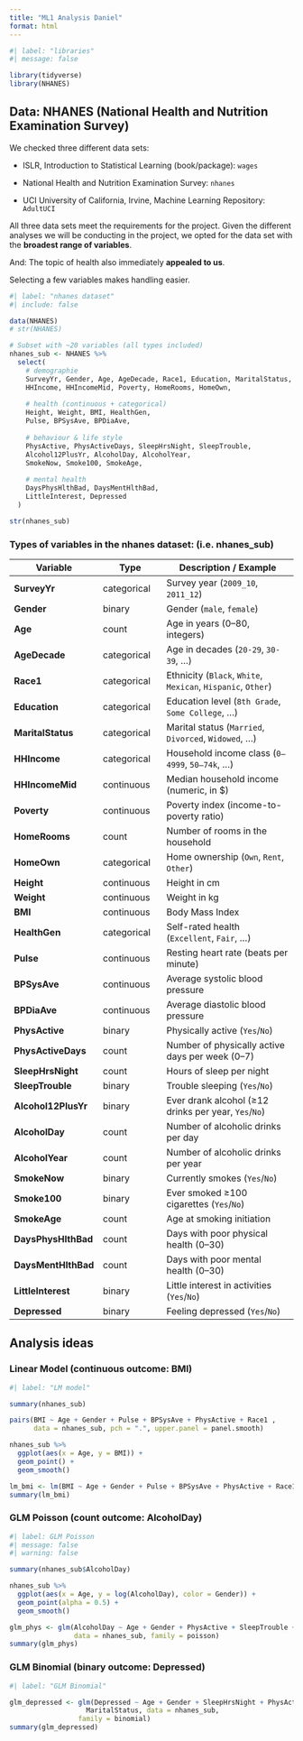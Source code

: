 ```yaml
---
title: "ML1 Analysis Daniel"
format: html
---
```


```r
#| label: "libraries"
#| message: false

library(tidyverse)
library(NHANES)

```

## Data: NHANES (National Health and Nutrition Examination Survey)

We checked three different data sets:

-   ISLR, Introduction to Statistical Learning (book/package): `wages`

-   National Health and Nutrition Examination Survey: `nhanes`

-   UCI University of California, Irvine, Machine Learning Repository: `AdultUCI`

All three data sets meet the requirements for the project. Given the different analyses we will be conducting in the project, we opted for the data set with the **broadest range of variables**.

And: The topic of health also immediately **appealed to us**.

Selecting a few variables makes handling easier.

```r
#| label: "nhanes dataset"
#| include: false

data(NHANES)
# str(NHANES)

# Subset with ~20 variables (all types included)
nhanes_sub <- NHANES %>%
  select(
    # demographie
    SurveyYr, Gender, Age, AgeDecade, Race1, Education, MaritalStatus,
    HHIncome, HHIncomeMid, Poverty, HomeRooms, HomeOwn,
    
    # health (continuous + categorical)
    Height, Weight, BMI, HealthGen,
    Pulse, BPSysAve, BPDiaAve,
    
    # behaviour & life style
    PhysActive, PhysActiveDays, SleepHrsNight, SleepTrouble,
    Alcohol12PlusYr, AlcoholDay, AlcoholYear,
    SmokeNow, Smoke100, SmokeAge,
    
    # mental health
    DaysPhysHlthBad, DaysMentHlthBad,
    LittleInterest, Depressed
  )

str(nhanes_sub)

```

### Types of variables in the nhanes dataset: (i.e. nhanes_sub)

| Variable | Type | Description / Example |
|-----------------|-----------------|---------------------------------------|
| **SurveyYr** | categorical | Survey year (`2009_10`, `2011_12`) |
| **Gender** | binary | Gender (`male`, `female`) |
| **Age** | count | Age in years (0–80, integers) |
| **AgeDecade** | categorical | Age in decades (`20-29`, `30-39`, …) |
| **Race1** | categorical | Ethnicity (`Black`, `White`, `Mexican`, `Hispanic`, `Other`) |
| **Education** | categorical | Education level (`8th Grade`, `Some College`, …) |
| **MaritalStatus** | categorical | Marital status (`Married`, `Divorced`, `Widowed`, …) |
| **HHIncome** | categorical | Household income class (`0–4999`, `50–74k`, …) |
| **HHIncomeMid** | continuous | Median household income (numeric, in \$) |
| **Poverty** | continuous | Poverty index (income-to-poverty ratio) |
| **HomeRooms** | count | Number of rooms in the household |
| **HomeOwn** | categorical | Home ownership (`Own`, `Rent`, `Other`) |
| **Height** | continuous | Height in cm |
| **Weight** | continuous | Weight in kg |
| **BMI** | continuous | Body Mass Index |
| **HealthGen** | categorical | Self-rated health (`Excellent`, `Fair`, …) |
| **Pulse** | continuous | Resting heart rate (beats per minute) |
| **BPSysAve** | continuous | Average systolic blood pressure |
| **BPDiaAve** | continuous | Average diastolic blood pressure |
| **PhysActive** | binary | Physically active (`Yes`/`No`) |
| **PhysActiveDays** | count | Number of physically active days per week (0–7) |
| **SleepHrsNight** | count | Hours of sleep per night |
| **SleepTrouble** | binary | Trouble sleeping (`Yes`/`No`) |
| **Alcohol12PlusYr** | binary | Ever drank alcohol (≥12 drinks per year, `Yes`/`No`) |
| **AlcoholDay** | count | Number of alcoholic drinks per day |
| **AlcoholYear** | count | Number of alcoholic drinks per year |
| **SmokeNow** | binary | Currently smokes (`Yes`/`No`) |
| **Smoke100** | binary | Ever smoked ≥100 cigarettes (`Yes`/`No`) |
| **SmokeAge** | count | Age at smoking initiation |
| **DaysPhysHlthBad** | count | Days with poor physical health (0–30) |
| **DaysMentHlthBad** | count | Days with poor mental health (0–30) |
| **LittleInterest** | binary | Little interest in activities (`Yes`/`No`) |
| **Depressed** | binary | Feeling depressed (`Yes`/`No`) |

## Analysis ideas

### Linear Model (continuous outcome: BMI)

```r
#| label: "LM model"

summary(nhanes_sub)

pairs(BMI ~ Age + Gender + Pulse + BPSysAve + PhysActive + Race1 ,
      data = nhanes_sub, pch = ".", upper.panel = panel.smooth)

nhanes_sub %>% 
  ggplot(aes(x = Age, y = BMI)) +
  geom_point() +
  geom_smooth()

lm_bmi <- lm(BMI ~ Age + Gender + Pulse + BPSysAve + PhysActive + Race1, data = nhanes_sub)
summary(lm_bmi)

```

### GLM Poisson (count outcome: AlcoholDay)

```r
#| label: GLM Poisson
#| message: false
#| warning: false

summary(nhanes_sub$AlcoholDay)

nhanes_sub %>%
  ggplot(aes(x = Age, y = log(AlcoholDay), color = Gender)) + 
  geom_point(alpha = 0.5) +
  geom_smooth()

glm_phys <- glm(AlcoholDay ~ Age + Gender + PhysActive + SleepTrouble + Race1,
                data = nhanes_sub, family = poisson)
summary(glm_phys)

```

### GLM Binomial (binary outcome: Depressed)

```r
#| label: "GLM Binomial"

glm_depressed <- glm(Depressed ~ Age + Gender + SleepHrsNight + PhysActive +
                   MaritalStatus, data = nhanes_sub,
                 family = binomial)
summary(glm_depressed)

```
